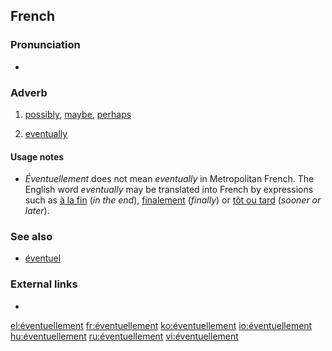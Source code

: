 ==French==

===Pronunciation===
* {{IPA|/e.vɑ̃.tɥɛl.mɑ̃/|lang=fr}}

===Adverb===
{{fr-adv}}

# [[possibly]], [[maybe]], [[perhaps]]
# {{cx|Quebec|lang=fr}} [[eventually]]

====Usage notes====
* ''Éventuellement'' does not mean ''eventually'' in Metropolitan French.  The English word ''eventually'' may be translated into French by expressions such as [[à la fin]] (''in the end''), [[finalement]] (''finally'') or [[tôt ou tard]] (''sooner or later'').

===See also===
* [[éventuel]]

===External links===
* {{R:TLFi}}

[[el:éventuellement]]
[[fr:éventuellement]]
[[ko:éventuellement]]
[[io:éventuellement]]
[[hu:éventuellement]]
[[ru:éventuellement]]
[[vi:éventuellement]]